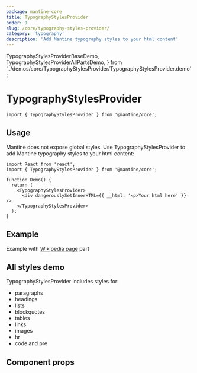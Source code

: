 ```yaml
---
package: mantine-core
title: TypographyStylesProvider
order: 1
slug: /core/typography-styles-provider/
category: 'typography'
description: 'Add Mantine typography styles to your html content'
---
```


  TypographyStylesProviderBaseDemo,
  TypographyStylesProviderAllPartsDemo,
} from '../demos/core/TypographyStylesProvider/TypographyStylesProvider.demo';

# TypographyStylesProvider

<PageHeader
  source="mantine-core/src/TypographyStylesProvider/TypographyStylesProvider.tsx"
  docs="core/TypographyStylesProvider.mdx"
  package="@mantine/core"
/>

```tsx
import { TypographyStylesProvider } from '@mantine/core';
```

## Usage

Mantine does not expose global styles.
Use TypographyStylesProvider to add Mantine typography styles to your html content:

```tsx
import React from 'react';
import { TypographyStylesProvider } from '@mantine/core';

function Demo() {
  return (
    <TypographyStylesProvider>
      <div dangerouslySetInnerHTML={{ __html: '<p>Your html here' }} />
    </TypographyStylesProvider>
  );
}
```

## Example

Example with [Wikipedia page](https://en.wikipedia.org/wiki/We_Butter_the_Bread_with_Butter) part

<TypographyStylesProviderBaseDemo />

## All styles demo

TypographyStylesProvider includes styles for:

- paragraphs
- headings
- lists
- blockquotes
- tables
- links
- images
- hr
- code and pre

<TypographyStylesProviderAllPartsDemo />

## Component props

<PropsTable component="TypographyStylesProvider" />
